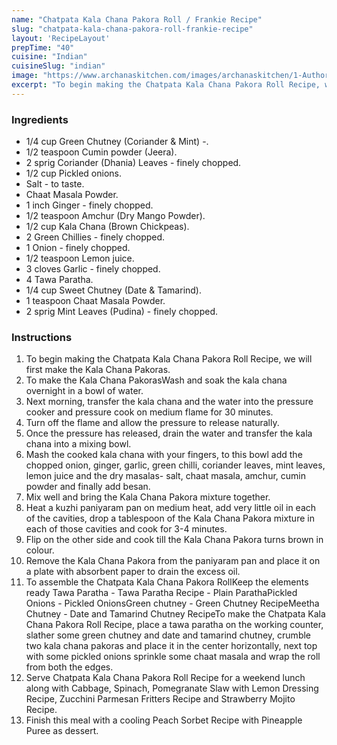 ---
name: "Chatpata Kala Chana Pakora Roll / Frankie Recipe"
slug: "chatpata-kala-chana-pakora-roll-frankie-recipe"
layout: 'RecipeLayout'
prepTime: "40"
cuisine: "Indian"
cuisineSlug: "indian"
image: "https://www.archanaskitchen.com/images/archanaskitchen/1-Author/sneha-archanaskitchen.com/Chatpata_Kala_Chana_Pakora_Roll_Recipe_.jpg"
excerpt: "To begin making the Chatpata Kala Chana Pakora Roll Recipe, we will first make the Kala Chana Pakoras"
---

### Ingredients

- 1/4 cup Green Chutney (Coriander & Mint) -.
- 1/2 teaspoon Cumin powder (Jeera).
- 2 sprig Coriander (Dhania) Leaves - finely chopped.
- 1/2 cup Pickled onions.
- Salt - to taste.
- Chaat Masala Powder.
- 1 inch Ginger - finely chopped.
- 1/2 teaspoon Amchur (Dry Mango Powder).
- 1/2 cup Kala Chana (Brown Chickpeas).
- 2 Green Chillies - finely chopped.
- 1 Onion - finely chopped.
- 1/2 teaspoon Lemon juice.
- 3 cloves Garlic - finely chopped.
- 4 Tawa Paratha.
- 1/4 cup Sweet Chutney (Date & Tamarind).
- 1 teaspoon Chaat Masala Powder.
- 2 sprig Mint Leaves (Pudina) - finely chopped.

### Instructions

1. To begin making the Chatpata Kala Chana Pakora Roll Recipe, we will first make the Kala Chana Pakoras.
1. To make the Kala Chana PakorasWash and soak the kala chana overnight in a bowl of water.
1. Next morning, transfer the kala chana and the water into the pressure cooker and pressure cook on medium flame for 30 minutes.
1. Turn off the flame and allow the pressure to release naturally.
1. Once the pressure has released, drain the water and transfer the kala chana into a mixing bowl.
1. Mash the cooked kala chana with your fingers, to this bowl add the chopped onion, ginger, garlic, green chilli, coriander leaves, mint leaves, lemon juice  and the dry masalas- salt,  chaat masala, amchur, cumin powder and finally add besan.
1. Mix well and bring the Kala Chana Pakora mixture together.
1. Heat a kuzhi paniyaram pan on medium heat, add very little oil in each of the cavities, drop a tablespoon of the Kala Chana Pakora mixture in each of those cavities and cook for 3-4 minutes.
1. Flip on the other side and cook till the Kala Chana Pakora turns brown in colour.
1. Remove the Kala Chana Pakora from the paniyaram pan and place it on a plate with absorbent paper to drain the excess oil.
1. To assemble the Chatpata Kala Chana Pakora RollKeep the elements ready Tawa Paratha - Tawa Paratha Recipe - Plain ParathaPickled Onions - Pickled OnionsGreen chutney - Green Chutney RecipeMeetha Chutney - Date and Tamarind Chutney RecipeTo make the Chatpata Kala Chana Pakora Roll Recipe, place a tawa paratha on the working counter, slather some green chutney and date and tamarind chutney, crumble two kala chana pakoras and place it in the center horizontally, next top with some pickled onions sprinkle some chaat masala and wrap the roll from both the edges.
1.  Serve Chatpata Kala Chana Pakora Roll Recipe for a weekend lunch along with Cabbage, Spinach, Pomegranate Slaw with Lemon Dressing Recipe, Zucchini Parmesan Fritters Recipe and Strawberry Mojito Recipe.
1. Finish this meal with a cooling Peach Sorbet Recipe with Pineapple Puree as dessert.
